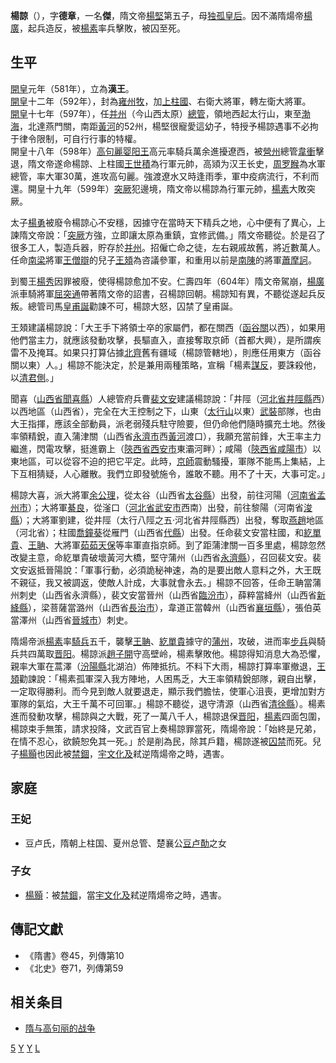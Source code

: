 '''楊諒'''（{{bd|6世纪||605年||Y楊}}），字'''德章'''，一名'''傑'''，隋文帝[[楊堅|楊堅]]第五子，母[[独孤皇后|独孤皇后]]。因不滿隋煬帝[[楊廣|楊廣]]，起兵造反，被[[楊素|楊素]]率兵擊敗，被囚至死。

== 生平 ==
[[開皇|開皇]]元年（581年），立為'''漢王'''。<br />
[[開皇|開皇]]十二年（592年），封為[[雍州|雍州]][[牧|牧]]，加[[上柱國|上柱國]]、右衛大將軍，轉左衛大將軍。<br />
[[開皇|開皇]]十七年（597年），任[[并州|并州]]（今山西太原）[[總管|總管]]，領地西起太行山，東至[[渤海|渤海]]，北達燕門關，南距[[黃河|黃河]]的52州，楊堅很寵愛這幼子，特授予楊諒遇事不必拘于律令限制，可自行行事的特權。<br />

開皇十八年（598年）[[高句麗|高句麗]][[婴阳王|婴阳王]]高元率騎兵萬余進擾遼西，被[[營州|營州]]總管[[韋衝|韋衝]]擊退，隋文帝遂命楊諒、上柱國[[王世積|王世積]]為行軍元帥，高熲为汉王长史，[[周罗睺|周罗睺]]為水軍總管，率大軍30萬，進攻高句麗。強渡遼水又時逢雨季，軍中疫病流行，不利而還。開皇十九年（599年）[[突厥|突厥]]犯邊境，隋文帝以楊諒為行軍元帥，[[楊素|楊素]]大敗突厥。

太子[[杨勇_(隋)|楊勇]]被廢令楊諒心不安穩，因據守在當時天下精兵之地，心中便有了異心，上諫隋文帝說：「[[突厥|突厥]]方強，立即讓太原為重鎮，宜修武備。」隋文帝聽從。於是召了很多工人，製造兵器，貯存於[[并州|并州]]。招僱亡命之徒，左右親戚故舊，將近數萬人。任命[[南梁|南梁]]將軍[[王僧辯|王僧辯]]的兒子[[王頍|王頍]]為咨議參軍，和重用以前是[[南陳|南陳]]的將軍[[蕭摩訶|蕭摩訶]]。

到蜀王[[楊秀|楊秀]]因罪被廢，使得楊諒愈加不安。仁壽四年（604年）隋文帝駕崩，[[楊廣|楊廣]]派車騎將軍[[屈突通|屈突通]]帶著隋文帝的詔書，召楊諒回朝。楊諒知有異，不聽從遂起兵反叛。總管司馬[[皇甫誕|皇甫誕]]勸諫不可，楊諒大怒，囚禁了皇甫誕。

王頍建議楊諒說：「大王手下將領士卒的家屬們，都在關西（[[函谷關|函谷關]]以西），如果用他們當主力，就應該發動攻擊，長驅直入，直接奪取京師（首都大興），是所謂疾雷不及掩耳。如果只打算佔據[[北齊|北齊]]舊有疆域（楊諒管轄地），則應任用東方（函谷關以東）人。」楊諒不能決定，於是兼用兩種策略，宣稱「楊素[[謀反|謀反]]，要誅殺他，以[[清君側|清君側]]。」

聞喜（[[山西省|山西省]][[聞喜縣|聞喜縣]]）人總管府兵曹[[裴文安|裴文安]]建議楊諒說：「井陘（[[河北省|河北省]][[井陘縣|井陘縣]]西）以西地區（山西省），完全在大王控制之下，山東（[[太行山|太行山]]以東）[[武裝|武裝]]部隊，也由大王指揮，應該全部動員，派老弱殘兵駐守險要，但仍命他們隨時擴充土地。然後率領精銳，直入蒲津關（山西省[[永濟市|永濟市]]西[[黃河|黃河]]渡口），我願充當前鋒，大王率主力繼進，閃電攻擊，挺進霸上（[[陝西省|陝西省]][[西安市|西安市]]東灞河畔）；咸陽（[[陝西省|陝西省]][[咸陽市|咸陽市]]）以東地區，可以從容不迫的把它平定。此時，[[京師|京師]]震動騷擾，軍隊不能馬上集結，上下互相猜疑，人心離散。我們立即發號施令，誰敢不聽。用不了十天，大事可定。」

楊諒大喜，派大將軍[[余公理|余公理]]，從太谷（山西省[[太谷縣|太谷縣]]）出發，前往河陽（[[河南省|河南省]][[孟州市|孟州市]]）；大將軍[[綦良|綦良]]，從滏口（[[河北省|河北省]][[武安市|武安市]]西南）出發，前往黎陽（河南省[[浚縣|浚縣]]）；大將軍劉建，從井陘（太行八陘之五·河北省井陘縣西）出發，奪取[[燕|燕]][[趙|趙]]地區（河北省）；柱國[[喬鐘葵|喬鐘葵]]從雁門（山西省[[代縣|代縣]]）出發。任命裴文安當柱國，和[[紇單貴|紇單貴]]、[[王聃|王聃]]、大將軍[[茹茹天保|茹茹天保]]等率軍直指京師。到了距蒲津關一百多里處，楊諒忽然改變主意，命紇單貴破壞黃河大橋，堅守蒲州（山西省[[永濟縣|永濟縣]]），召回裴文安。裴文安返抵晉陽說：「軍事行動，必須詭秘神速，為的是要出敵人意料之外，大王既不親征，我又被調返，使敵人計成，大事就會永去。」楊諒不回答，任命王聃當蒲州刺史（山西省永濟縣），裴文安當晉州（山西省[[臨汾市|臨汾市]]），薛粹當絳州（山西省[[新絳縣|新絳縣]]），梁菩薩當潞州（山西省[[長治市|長治市]]），韋道正當韓州（山西省[[襄垣縣|襄垣縣]]），張伯英當澤州（山西省[[晉城市|晉城市]]）刺史。

隋煬帝派[[楊素|楊素]]率[[騎兵|騎兵]]五千，襲擊[[王聃|王聃]]、[[紇單貴|紇單貴]]據守的[[蒲州|蒲州]]，攻破，进而率[[步兵|步兵]]與騎兵共四萬取[[晋阳|晋阳]]。楊諒派[[趙子開|趙子開]]守高壁岭，楊素擊敗他。楊諒得知消息大為恐懼，親率大軍在蒿澤（[[汾陽縣|汾陽縣]]北湖泊）佈陣抵抗。不料下大雨，楊諒打算率軍撤退，[[王頍|王頍]]勸諫說：「楊素孤軍深入我方陣地，人困馬乏，大王率領精銳部隊，親自出擊，一定取得勝利。而今見到敵人就要退走，顯示我們膽怯，使軍心沮喪，更增加對方軍隊的氣焰，大王千萬不可回軍。」楊諒不聽從，退守清源（山西省[[清徐縣|清徐縣]]）。楊素進而發動攻擊，楊諒與之大戰，死了一萬八千人，楊諒退保[[晋阳|晋阳]]，[[楊素|楊素]]四面包圍，楊諒束手無策，請求投降，文武百官上奏楊諒罪當死，隋煬帝說：「始終是兄弟，在情不忍心，欲饒恕免其一死。」於是削為民，除其戶籍，楊諒遂被[[囚禁|囚禁]]而死。兒子[[楊顥|楊顥]]也因此被[[禁錮|禁錮]]，[[宇文化及|宇文化及]]弒逆隋煬帝之時，遇害。

==家庭==
===王妃===
*豆卢氏，隋朝上柱国、夏州总管、楚襄公[[豆卢勣|豆卢勣]]之女

===子女===
*[[楊顥|楊顥]]：被[[禁錮|禁錮]]，當[[宇文化及|宇文化及]]弒逆隋煬帝之時，遇害。

==傳記文獻==
*《隋書》卷45，列傳第10
*《北史》卷71，列傳第59

==相关条目==
*[[隋与高句丽的战争|隋与高句丽的战争]]

[[Category:隋文帝皇子|5]]
[[Category:隋朝軍事人物|Y]]
[[Category:被褫奪身份的皇室成員|Y]]
[[Category:杨姓|L]]